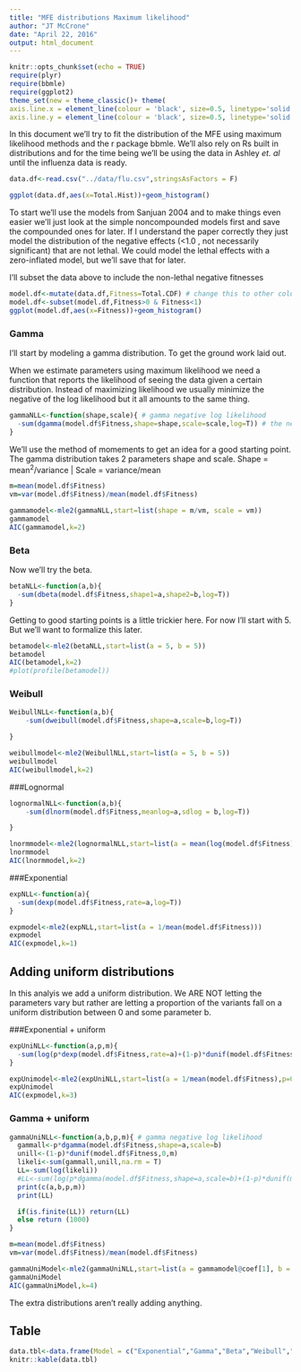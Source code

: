 ```yaml
---
title: "MFE distributions Maximum likelihood"
author: "JT McCrone"
date: "April 22, 2016"
output: html_document
---
```


```r
knitr::opts_chunk$set(echo = TRUE)
require(plyr)
require(bbmle)
require(ggplot2)
theme_set(new = theme_classic()+ theme(
axis.line.x = element_line(colour = 'black', size=0.5, linetype='solid'),
axis.line.y = element_line(colour = 'black', size=0.5, linetype='solid'))) # to make nice plots
```


In this document we'll try to fit the distribution of the MFE using maximum likelihood methods and the r package bbmle. We'll also rely on Rs built in distributions and for the time being we'll be using the data in Ashley _et. al_ until the influenza data is ready.

```r

data.df<-read.csv("../data/flu.csv",stringsAsFactors = F)

ggplot(data.df,aes(x=Total.Hist))+geom_histogram()
```

To start we'll use the models from Sanjuan 2004 and to make things even easier we'll just look at the simple noncompounded models first and save the compounded ones for later. If I understand the paper correctly they just model the distribution of the negative effects (<1.0 , not necessarily significant) that are not lethal. We could model the lethal effects with a zero-inflated model, but we'll save that for later.

I'll subset the data above to include the non-lethal negative fitnesses
```r
model.df<-mutate(data.df,Fitness=Total.CDF) # change this to other columns if you'd like to model those as well.
model.df<-subset(model.df,Fitness>0 & Fitness<1)
ggplot(model.df,aes(x=Fitness))+geom_histogram()
```

### Gamma
I'll start by modeling a gamma distribution. To get the ground work laid out.

When we estimate parameters using maximum likelihood we need a function that reports the likelihood of seeing the data given a certain distribution. Instead of maximizing likelihood we usually minimize the negative of the log likelihood but it all amounts to the same thing.

```r
gammaNLL<-function(shape,scale){ # gamma negative log likelihood
  -sum(dgamma(model.df$Fitness,shape=shape,scale=scale,log=T)) # the negative of the sum of the prob of seeing the data give the shape and scale parameters. Log transform the probabilities
}
```

We'll use the method of momements to get an idea for a good starting point. The gamma distribution takes 2 parameters shape and scale. Shape = mean^2^/variance | Scale = variance/mean

```r
m=mean(model.df$Fitness)
vm=var(model.df$Fitness)/mean(model.df$Fitness)

gammamodel<-mle2(gammaNLL,start=list(shape = m/vm, scale = vm))
gammamodel
AIC(gammamodel,k=2)


```

### Beta

Now we'll try the beta.

```r
betaNLL<-function(a,b){
  -sum(dbeta(model.df$Fitness,shape1=a,shape2=b,log=T))
}
```

Getting to good starting points is a little trickier here. For now I'll start with 5. But we'll want to formalize this later.

```r
betamodel<-mle2(betaNLL,start=list(a = 5, b = 5))
betamodel
AIC(betamodel,k=2)
#plot(profile(betamodel))
```


### Weibull

```r
WeibullNLL<-function(a,b){
    -sum(dweibull(model.df$Fitness,shape=a,scale=b,log=T))

}

weibullmodel<-mle2(WeibullNLL,start=list(a = 5, b = 5))
weibullmodel
AIC(weibullmodel,k=2)
```


###Lognormal

```r
lognormalNLL<-function(a,b){
    -sum(dlnorm(model.df$Fitness,meanlog=a,sdlog = b,log=T))

}

lnormmodel<-mle2(lognormalNLL,start=list(a = mean(log(model.df$Fitness)), b = sd(log(model.df$Fitness))))
lnormmodel
AIC(lnormmodel,k=2)

```


###Exponential

```r
expNLL<-function(a){
  -sum(dexp(model.df$Fitness,rate=a,log=T))
}

expmodel<-mle2(expNLL,start=list(a = 1/mean(model.df$Fitness)))
expmodel
AIC(expmodel,k=1)


```

## Adding uniform distributions

In this analyis we add a uniform distribution. We ARE NOT letting the parameters vary but rather are letting a proportion of the variants fall on a uniform distribution between 0 and some parameter b.


###Exponential + uniform

```r
expUniNLL<-function(a,p,m){
  -sum(log(p*dexp(model.df$Fitness,rate=a)+(1-p)*dunif(model.df$Fitness,0,m)))
}

expUnimodel<-mle2(expUniNLL,start=list(a = 1/mean(model.df$Fitness),p=0.5,m=0.5),method="L-BFGS-B",lower=c(0,0,0),upper=c(100,1,1))
expUnimodel
AIC(expmodel,k=3)


```





### Gamma + uniform

```r
gammaUniNLL<-function(a,b,p,m){ # gamma negative log likelihood
  gammall<-p*dgamma(model.df$Fitness,shape=a,scale=b)
  unill<-(1-p)*dunif(model.df$Fitness,0,m)
  likeli<-sum(gammall,unill,na.rm = T)
  LL=-sum(log(likeli))
  #LL<-sum(log(p*dgamma(model.df$Fitness,shape=a,scale=b)+(1-p)*dunif(model.df$Fitness,0,m))) # the negative of the sum of the prob of seeing the data give the shape and scale parameters. Log transform the probabilities
  print(c(a,b,p,m))
  print(LL)

  if(is.finite(LL)) return(LL)
  else return (1000)
}

m=mean(model.df$Fitness)
vm=var(model.df$Fitness)/mean(model.df$Fitness)

gammaUniModel<-mle2(gammaUniNLL,start=list(a = gammamodel@coef[1], b = gammamodel@coef[2],p=0.5,m=0.5),method="L-BFGS-B",lower=list(p=0,m=0),upper=list(p=1,m=1))
gammaUniModel
AIC(gammaUniModel,k=4)

```

 The extra distributions aren't really adding anything.

## Table

```r
data.tbl<-data.frame(Model = c("Exponential","Gamma","Beta","Weibull","Lognormal"),AIC=c(AIC(expmodel),AIC(gammamodel),AIC(betamodel),AIC(weibullmodel),AIC(lnormmodel)))
knitr::kable(data.tbl)


```
